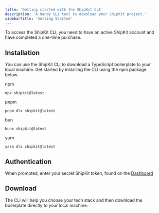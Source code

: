 ```yaml
---
title: 'Getting started with the ShipKit CLI'
description: 'A handy CLI tool to download your ShipKit project.'
sidebarTitle: 'Getting Started'
---
```


<Note>
  To access the ShipKit CLI, you need to have an active ShipKit account and have completed a one-time purchase.
</Note>

## Installation

You can use the ShipKit CLI to download a TypeScript boilerplate to your local machine. Get started by installing the CLI using the npm package below.

npm
```
npx shipkit@latest
```

pnpm
```
pnpm dlx shipkit@latest
```

bun
```
bunx shipkit@latest
```

yarn
```
yarn dlx shipkit@latest
```

## Authentication

When prompted, enter your secret ShipKit token, found on the [Dashboard](https://shipkit.app/dashboard/cli#authentication)

## Download

The CLI will help you choose your tech stack and then download the boilerplate directly to your local machine.

